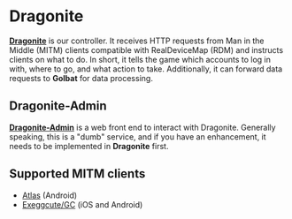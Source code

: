 # Dragonite

[**Dragonite**](https://github.com/UnownHash/Dragonite-Public) is our controller. It receives HTTP requests from Man in the Middle (MITM) clients compatible with RealDeviceMap (RDM) and instructs clients on what to do. In short, it tells the game which accounts to log in with, where to go, and what action to take. Additionally, it can forward data requests to **Golbat** for data processing.

## Dragonite-Admin

[**Dragonite-Admin**](https://github.com/UnownHash/Dragonite-Public) is a web front end to interact with Dragonite. Generally speaking, this is a "dumb" service, and if you have an enhancement, it needs to be implemented in **Dragonite** first.

## Supported MITM clients

- [Atlas](https://pokemod.dev/) (Android)
- [Exeggcute/GC](https://jorgschulze73.github.io/gc-docs/) (iOS and Android)
